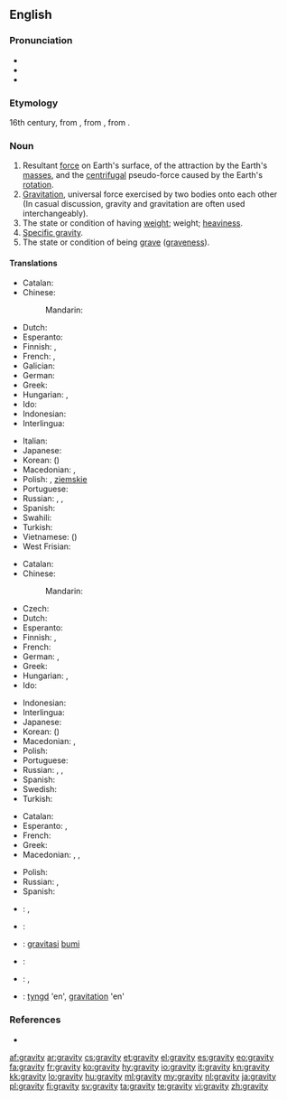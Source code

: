 {{wikipedia}}
==English==

===Pronunciation===
* {{IPA|/ˈɡɹævɪti/}}
* {{audio|en-us-gravity.ogg|Audio (US)}}
* {{hyphenation|grav|i|ty}}

===Etymology===
16th century, from {{etyl|la}} {{term|gravitas|gravitās|weight|lang=la}}, from {{term|gravis||heavy|lang=la}}, from {{etyl|fa|en}} {{term|گران|gerân|heavy|lang=fa}}.

===Noun===
{{en-noun|gravities|-}}

# Resultant [[force]] on Earth's surface, of the attraction by the Earth's [[mass]]es, and the [[centrifugal]] pseudo-force caused by the Earth's [[rotation]].
# [[gravitation|Gravitation]], universal force exercised by two bodies onto each other<br> (In casual discussion, gravity and gravitation are often used interchangeably).
# The state or condition of having [[weight]]; weight; [[heaviness]].
# [[specific gravity|Specific gravity]].
# The state or condition of being [[grave]] ([[graveness]]).

====Translations====
{{trans-top|resultant force on Earth's surface}}
* Catalan: {{t-|ca|gravetat|f}}
* Chinese:
*: Mandarin: {{t-|cmn|重力|tr=zhònglì|sc=Hani}}
* Dutch: {{t+|nl|zwaartekracht|f}}
* Esperanto: {{t-|eo|gravito|xs=Esperanto}}
* Finnish: {{t+|fi|painovoima}}, {{t+|fi|gravitaatio}}
* French: {{t+|fr|gravité|f}}, {{t+|fr|pesanteur|m}}
* Galician: {{t+|gl|gravidade|f}}
* German: {{t-|de|Erdanziehung|f}}
* Greek: {{t+|el|βαρύτητα|f|tr=varýtita|sc=Grek}}
* Hungarian: {{t+|hu|nehézségi erő}},  {{t+|hu|gravitáció}}
* Ido: {{t+|io|gravito|xs=Ido}}
* Indonesian: {{t+|id|gaya tarik bumi|xs=Indonesian}}
* Interlingua: {{t-|ia|gravitate|xs=Interlingua}}
{{trans-mid}}
* Italian: {{t-|it|gravità|f}}
* Japanese: {{t+|ja|重力|tr=[[じゅうりょく]], jūryoku}}
* Korean: {{t+|ko|중력|tr=jungryeok|sc=Kore}} ({{t+|ko|重力|sc=Kore}})
* Macedonian: {{t-|mk|земјина тежа|f|tr=zémjina téža}},  {{t-|mk|гравитација|f|tr=gravitácija}}
* Polish: {{t-|pl|ciążenie|n}}, {{t-|pl|przyciąganie|n}} [[ziemski|ziemskie]]
* Portuguese: {{t+|pt|gravidade|f}}
* Russian: {{t+|ru|тяготение|n|tr=tjagoténije}}, {{t+|ru|гравитация|tr=gravitácija}}, {{t+|ru|притяжение|n|tr=pritjažénije|sc=Cyrl}}
* Spanish: {{t+|es|gravedad|f}}
* Swahili: {{t-|sw|graviti}}
* Turkish: {{t-|tr|yerçekimi}}
* Vietnamese: {{t+|vi|trọng lực}} ({{t-|vi|重力}})
* West Frisian: {{t-|fy|swiertekrêft|xs=West Frisian}}
{{trans-bottom}}

{{trans-top|gravitation, gravity force on two mass bodies}}
* Catalan: {{t-|ca|gravetat|f}}
* Chinese:
*: Mandarin: {{t-|cmn|引力|tr=yǐnlì|sc=Hani}}
* Czech: {{t-|cs|gravitace|f}}
* Dutch: {{t+|nl|zwaartekracht|f}}
* Esperanto: {{t-|eo|gravito|xs=Esperanto}}
* Finnish: {{t+|fi|painovoima}}, {{t+|fi|gravitaatio}}
* French: {{t+|fr|gravité|f}}
* German: {{t+|de|Schwerkraft|f}}, {{t+|de|Gravitation|f}}
* Greek: {{t+|el|βαρύτητα|f|tr=varýtita|sc=Grek}}
* Hungarian: {{t+|hu|gravitáció}},  {{t+|hu|tömegvonzás}}
* Ido: {{t-|io|gravitado|xs=Ido}}
{{trans-mid}}
* Indonesian: {{t+|id|gravitasi|xs=Indonesian}}
* Interlingua: {{t-|ia|gravitation|xs=Interlingua}}
* Japanese: {{t-|ja|引力|tr=[[いんりょく]], inryoku}}
* Korean: {{t+|ko|인력|tr=inryeok|sc=Kore}} ({{t+|ko|引力|sc=Kore}})
* Macedonian: {{t-|mk|земјина тежа|f|tr=zémjina téža}},  {{t-|mk|гравитација|f|tr=gravitácija}}
* Polish: {{t+|pl|grawitacja|f}}
* Portuguese: {{t+|pt|gravitação|f}}
* Russian: {{t+|ru|тяготение|n|tr=tjagoténije}}, {{t+|ru|гравитация|tr=gravitácija}}, {{t+|ru|притяжение|n|tr=pritjažénije|sc=Cyrl}}
* Spanish: {{t+|es|gravedad|f}}
* Swedish: {{t+|sv|tyngd|c}}
* Turkish: {{t-|tr|kütleçekim}}
{{trans-bottom}}

{{trans-top|graveness, the condition or state of being grave}}
* Catalan: {{t-|ca|gravetat|f}}
* Esperanto: {{t-|eo|graveco|xs=Esperanto}}, {{t-|eo|seriozeco|xs=Esperanto}}
* French: {{t+|fr|gravité|f}}
* Greek: {{t+|el|σοβαρότητα|f|tr=sovarótita|sc=Grek}}
* Macedonian: {{t-|mk|сериозност|f|tr=serióznost}},  {{t-|mk|тежина|f|tr=téžina}},  {{t-|mk|важност|f|tr=vážnost}}
{{trans-mid}}
* Polish: {{t+|pl|powaga|f}}
* Russian: {{t+|ru|серьёзность|tr=s'er'józnost'}}, {{t+|ru|важность|tr=vážnost'}}
* Spanish: {{t+|es|gravedad|f}}
{{trans-bottom}}

{{checktrans-top}}
* {{ttbc|et}}: {{t-|et|raskusjõud}}, {{t-|et|gravitatsioon}}
* {{ttbc|he}}: {{t-|he|משיכה|f|tr=meshiĥa}}
* {{ttbc|id}}: [[gravitasi]] [[bumi]]
{{trans-mid}}
* {{ttbc|it}}: {{t-|it|gravità|f}}
* {{ttbc|lt}}: {{t-|lt|trauka|f|xs=Lithuanian}}, {{t-|lt|gravitacija|f|xs=Lithuanian}}
* {{ttbc|sv}}: [[tyngd]] 'en', [[gravitation]] 'en'
{{trans-bottom}}

===References===
* {{R:OED2}}

[[af:gravity]]
[[ar:gravity]]
[[cs:gravity]]
[[et:gravity]]
[[el:gravity]]
[[es:gravity]]
[[eo:gravity]]
[[fa:gravity]]
[[fr:gravity]]
[[ko:gravity]]
[[hy:gravity]]
[[io:gravity]]
[[it:gravity]]
[[kn:gravity]]
[[kk:gravity]]
[[lo:gravity]]
[[hu:gravity]]
[[ml:gravity]]
[[my:gravity]]
[[nl:gravity]]
[[ja:gravity]]
[[pl:gravity]]
[[fi:gravity]]
[[sv:gravity]]
[[ta:gravity]]
[[te:gravity]]
[[vi:gravity]]
[[zh:gravity]]